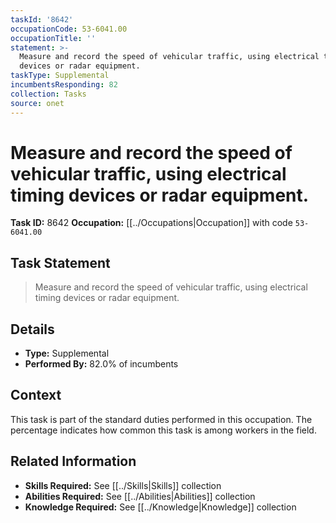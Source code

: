 ```yaml
---
taskId: '8642'
occupationCode: 53-6041.00
occupationTitle: ''
statement: >-
  Measure and record the speed of vehicular traffic, using electrical timing
  devices or radar equipment.
taskType: Supplemental
incumbentsResponding: 82
collection: Tasks
source: onet
---
```

# Measure and record the speed of vehicular traffic, using electrical timing devices or radar equipment.

**Task ID:** 8642
**Occupation:** [[../Occupations|Occupation]] with code `53-6041.00`

## Task Statement

> Measure and record the speed of vehicular traffic, using electrical timing devices or radar equipment.

## Details

- **Type:** Supplemental
- **Performed By:** 82.0% of incumbents

## Context

This task is part of the standard duties performed in this occupation. The percentage indicates how common this task is among workers in the field.

## Related Information

- **Skills Required:** See [[../Skills|Skills]] collection
- **Abilities Required:** See [[../Abilities|Abilities]] collection
- **Knowledge Required:** See [[../Knowledge|Knowledge]] collection
